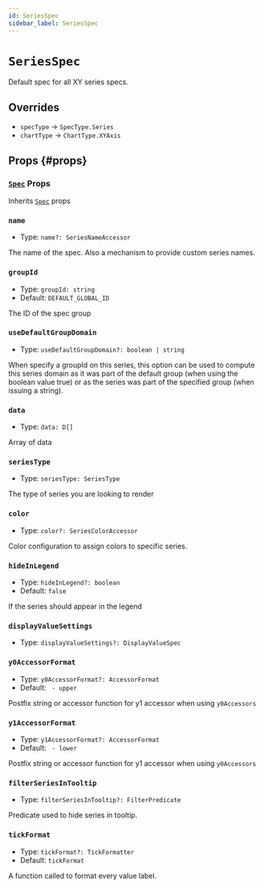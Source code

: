 ```yaml
---
id: SeriesSpec
sidebar_label: SeriesSpec
---
```


# `SeriesSpec`

Default spec for all XY series specs.

## Overrides

- `specType` -> `SpecType.Series`
- `chartType` -> `ChartType.XYAxis`

## Props {#props}

### [`Spec`](./Spec) Props

Inherits [`Spec`](./Spec) props

### `name`
- Type: <code>name?: SeriesNameAccessor</code>

The name of the spec. Also a mechanism to provide custom series names.

### `groupId`
- Type: <code>groupId: string</code>
- Default: `DEFAULT_GLOBAL_ID`

The ID of the spec group

### `useDefaultGroupDomain`
- Type: <code>useDefaultGroupDomain?: boolean | string</code>

When specify a groupId on this series, this option can be used to compute this series domain as it was part of the default group (when using the boolean value true) or as the series was part of the specified group (when issuing a string).

### `data`
- Type: <code>data: D[]</code>

Array of data

### `seriesType`
- Type: <code>seriesType: SeriesType</code>

The type of series you are looking to render

### `color`
- Type: <code>color?: SeriesColorAccessor</code>

Color configuration to assign colors to specific series.

### `hideInLegend`
- Type: <code>hideInLegend?: boolean</code>
- Default: `false`

If the series should appear in the legend

### `displayValueSettings`
- Type: <code>displayValueSettings?: DisplayValueSpec</code>

### `y0AccessorFormat`
- Type: <code>y0AccessorFormat?: AccessorFormat</code>
- Default: ` - upper`

Postfix string or accessor function for y1 accessor when using `y0Accessors`

### `y1AccessorFormat`
- Type: <code>y1AccessorFormat?: AccessorFormat</code>
- Default: ` - lower`

Postfix string or accessor function for y1 accessor when using `y0Accessors`

### `filterSeriesInTooltip`
- Type: <code>filterSeriesInTooltip?: FilterPredicate</code>

Predicate used to hide series in tooltip.

### `tickFormat`
- Type: <code>tickFormat?: TickFormatter</code>
- Default: `tickFormat`

A function called to format every value label.
